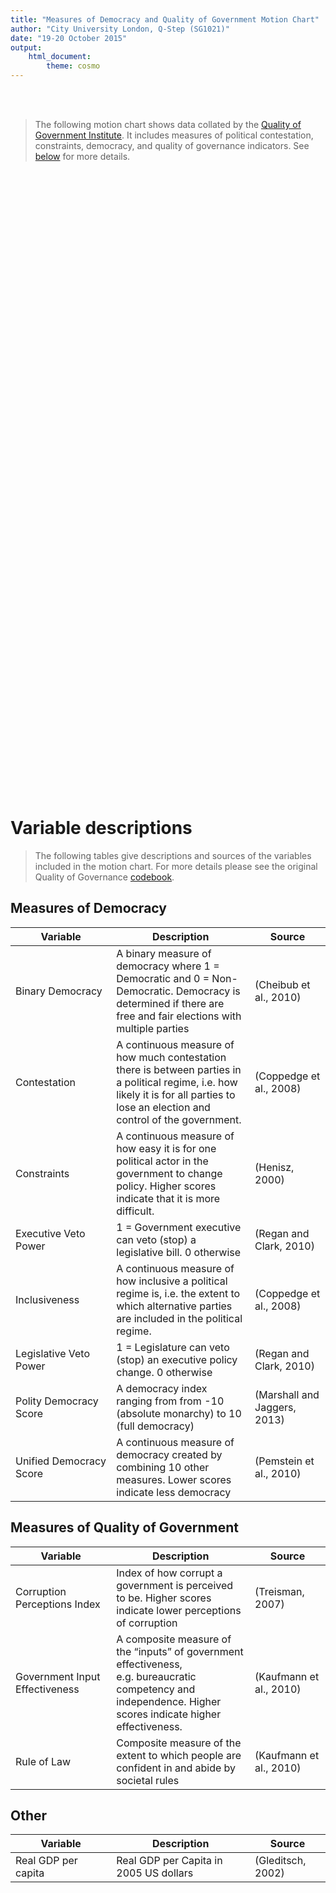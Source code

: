 ```yaml
---
title: "Measures of Democracy and Quality of Government Motion Chart"
author: "City University London, Q-Step (SG1021)"
date: "19-20 October 2015"
output: 
    html_document:
        theme: cosmo
---
```


<br>
<br>

> The following motion chart shows data collated by the [Quality of Government
Institute](http://qog.pol.gu.se/data/datadownloads/qogbasicdata). It includes
measures of political contestation, constraints, democracy, and quality
of governance indicators. See [below](#variable-descriptions) for more details.

<br>
<br>

<!-- jsChart -->  
<script type="text/javascript" src="js/chart.js"></script>

<script type="text/javascript" src="https://www.google.com/jsapi?callback=displayChartMotionChartID2e76adbdc90"></script>
 
<!-- divChart -->
  
<div id="MotionChartID2e76adbdc90" 
  style="width: 1000; height: 900;">
</div>
<!-- End jsChart -->

<br>
<br>

# Variable descriptions

> The following tables give descriptions and sources of the variables included in the motion chart. For more details please see the original Quality of Governance [codebook](http://www.qogdata.pol.gu.se/data/qog_bas_jan15.pdf).

## Measures of Democracy

| Variable | Description | Source |
| -------- | ----------- | ------ |
| Binary Democracy | A binary measure of democracy where 1 = Democratic and 0 = Non-Democratic. Democracy is determined if there are free and fair elections with multiple parties | (Cheibub et al., 2010) | 
| Contestation | A continuous measure of how much contestation there is between parties in a political regime, i.e. how likely it is for all parties to lose an election and control of the government. | (Coppedge et al., 2008) |
| Constraints | A continuous measure of how easy it is for one political actor in the government to change policy. Higher scores indicate that it is more difficult. | (Henisz, 2000) |
| Executive Veto Power | 1 = Government executive can veto (stop) a legislative bill. 0 otherwise | (Regan and Clark, 2010) |
| Inclusiveness | A continuous measure of how inclusive a political regime is, i.e. the extent to which alternative parties are included in the political regime. | (Coppedge et al., 2008) |
| Legislative Veto Power | 1 = Legislature can veto (stop) an executive policy change. 0 otherwise | (Regan and Clark, 2010) |
| Polity Democracy Score | A democracy index ranging from from -10 (absolute monarchy) to 10 (full democracy) | (Marshall and Jaggers, 2013) |
| Unified Democracy Score | A continuous measure of democracy created by combining 10 other measures. Lower scores indicate less democracy | (Pemstein et al., 2010) | 


## Measures of Quality of Government

| Variable | Description | Source |
| -------- | ----------- | ------ |
| Corruption Perceptions Index | Index of how corrupt a government is perceived to be. Higher scores indicate lower perceptions of corruption | (Treisman, 2007) |
| Government Input Effectiveness | A composite measure of the "inputs" of government effectiveness, e.g. bureaucratic competency and independence. Higher scores indicate higher effectiveness. | (Kaufmann et al., 2010) |
| Rule of Law | Composite measure of the extent to which people are confident in and abide by societal rules | (Kaufmann et al., 2010) |

## Other 

| Variable | Description | Source |
| -------- | ----------- | ------ |
| Real GDP per capita | Real GDP per Capita in 2005 US dollars | (Gleditsch, 2002) |






